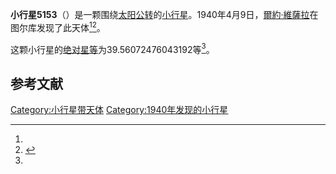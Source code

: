 {{Infobox planet
| bgcolour = #FFFFC0
| name = 5153
| symbol = 
| image = 
| caption = 
| discovery = yes
| discovery_ref = 
| discoverer = [[爾約·維薩拉|爾約·維薩拉]]
| discovery_site = [[图尔库|图尔库]] 
| discovered = 1940年4月9日
| designations = yes
| mp_name = 
| named_after = 
| alt_names = 1940 GO/ 1957 GC / 1990 VL3
| mp_category = [[主带小行星|主带小行星]]
| orbit_ref = <ref name="a">[http://ssd.jpl.nasa.gov/sbdb.cgi?sstr=5153 5153] {{Wayback|url=http://ssd.jpl.nasa.gov/sbdb.cgi?sstr=5153 |date=20201124012047 }}，小行星數據庫瀏覽器（JPL Small-Body Database Browser）－[[美国国家航空航天局|美国国家航空航天局]]喷气推进实验室</ref>
| epoch = 2456400.5 (2013年4月18日更新)
| aphelion = {{convert|3.113065273635612|AU|km|3|abbr=on|lk=out}}
| perihelion = {{convert|2.201011702503795|AU|km|3|abbr=on}}
| semimajor = {{convert|2.657038488069704|AU|km|3|abbr=on}}
| eccentricity = 0.171629725
| period = 1581.958895 [[日|日]]<br />4.33[[儒略年|儒略年]]
| avg_speed = 
| inclination = 12.80075134334035
| asc_node = 90.8958867322021
| mean_anomaly = 
| arg_peri = 39.56072476043192
| satellites = 
| physical_characteristics = yes
| dimensions = 
| mass = 
| density = 
| surface_grav = 
| escape_velocity = 
| sidereal_day = 
| axial_tilt = 
| pole_ecliptic_lat = 
| pole_ecliptic_lon = 
| albedo = 
| temperatures= 
| temp_name1 = 
| mean_temp_1 = 
| max_temp_1 = 
| temp_name2 = 
| max_temp_2 = 
| spectral_type = 
| abs_magnitude = 39.56072476043192
}}

'''小行星5153'''（{{lang-en|5153}}）是一颗围绕[[太阳|太阳]][[公转|公转]]的[[小行星|小行星]]。1940年4月9日，[[爾約·維薩拉|爾約·維薩拉]]在图尔库发现了此天体<ref name="a" /><ref>{{cite news|title=小行星列表|url=http://cfa-www.harvard.edu/iau/lists/NumberedMPs.txt|accessdate=2013-07-08|newspaper=哈佛大学|archive-date=2008-05-17|archive-url=https://web.archive.org/web/20080517010638/http://cfa-www.harvard.edu/iau/lists/NumberedMPs.txt|dead-url=no}}</ref>。

这颗小行星的[[绝对星等|绝对星等]]为39.56072476043192等<ref name="a" />。

==参考文献==
{{reflist}}
{{Minor Planet Number|[[小行星5152|小行星5152]]|[[小行星5154|小行星5154]]}}

{{小天体}}

[[Category:小行星带天体|Category:小行星带天体]]
[[Category:1940年发现的小行星|Category:1940年发现的小行星]]

{{asteroid-stub}}